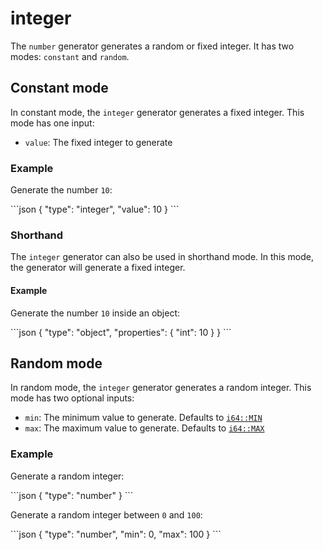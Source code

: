 
# integer

The `number` generator generates a random or fixed integer.
It has two modes: `constant` and `random`.

## Constant mode

In constant mode, the `integer` generator generates a fixed integer.
This mode has one input:

- `value`: The fixed integer to generate

### Example

Generate the number `10`:

<RunCode>
```json
{
  "type": "integer",
  "value": 10
}
```
</RunCode>

### Shorthand

The `integer` generator can also be used in shorthand mode.
In this mode, the generator will generate a fixed integer.

#### Example

Generate the number `10` inside an object:

<RunCode>
```json
{
  "type": "object",
  "properties": {
    "int": 10
  }
}
```
</RunCode>

## Random mode

In random mode, the `integer` generator generates a random integer.
This mode has two optional inputs:

- `min`: The minimum value to generate. Defaults to [`i64::MIN`](https://doc.rust-lang.org/std/primitive.i64.html#associatedconstant.MIN)
- `max`: The maximum value to generate. Defaults to [`i64::MAX`](https://doc.rust-lang.org/std/primitive.i64.html#associatedconstant.MAX)

### Example

Generate a random integer:

<RunCode>
```json
{
  "type": "number"
}
```
</RunCode>

Generate a random integer between `0` and `100`:

<RunCode>
```json
{
  "type": "number",
  "min": 0,
  "max": 100
}
```
</RunCode>
